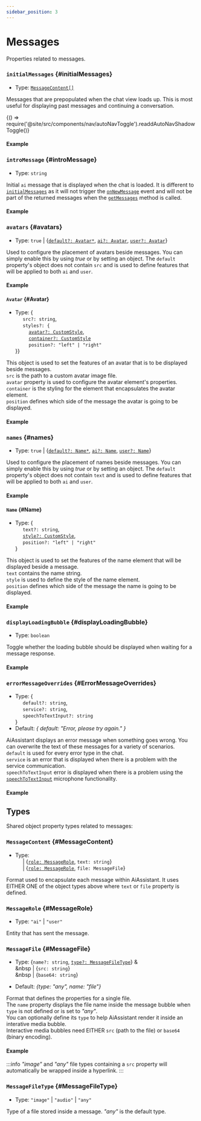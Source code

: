 ```yaml
---
sidebar_position: 3
---
```


# Messages

Properties related to messages.

### `initialMessages` {#initialMessages}

- Type: [`MessageContent[]`](#MessageContent)

Messages that are prepopulated when the chat view loads up. This is most useful for displaying past messages and continuing a conversation.


<BrowserOnly>{() => require('@site/src/components/nav/autoNavToggle').readdAutoNavShadowToggle()}</BrowserOnly>

#### Example

<ComponentContainer>
  <AiAssistantBrowser
    initialMessages={[
      {text: 'Beautiful city', role: 'user'},
      {file: {src: '/img/city.jpeg', type: 'image'}, role: 'ai'},
      {text: `What's on your mind?`, role: 'user'},
      {text: 'Peace and tranquility', role: 'ai'},
    ]}
    containerStyle={{height: '370px'}}
    service={{custom: {demo: true}}}
  ></AiAssistantBrowser>
</ComponentContainer>

<LineBreak></LineBreak>

### `introMessage` {#introMessage}

- Type: `string`

Initial `ai` message that is displayed when the chat is loaded. It is different to [`initialMessages`](HERE) as it will not trigger
the [`onNewMessage`](HERE) event and will not be part of the returned messages when the [`getMessages`](HERE) method is called.

#### Example

<ComponentContainer>
  <AiAssistantBrowser
    introMessage={`Hi I'm an AiAssistant, ask me anything!`}
    service={{custom: {demo: true}}}
  ></AiAssistantBrowser>
</ComponentContainer>

<LineBreak></LineBreak>

### `avatars` {#avatars}

- Type: `true` | {[`default?: Avatar*`](#Avatar), [`ai?: Avatar`](#Avatar), [`user?: Avatar`](#Avatar)}

Used to configure the placement of avatars beside messages. You can simply enable this by using _true_
or by setting an object. The `default` property's object does not contain `src` and is used to define
features that will be applied to both `ai` and `user`.

#### Example

<ComponentContainer>
  <AiAssistantBrowser
    initialMessages={[
      {text: 'Hey, how are you?', role: 'user'},
      {text: 'I am doing great, how about you?', role: 'ai'},
      {text: 'What is the meaning of life?', role: 'user'},
      {
        text: 'This ultimately depends on the person, but it could be the pursuit of happiness or fulfillment.',
        role: 'ai',
      },
    ]}
    service={{custom: {demo: true}}}
    avatars={true}
  ></AiAssistantBrowser>
</ComponentContainer>

<LineBreak></LineBreak>

#### `Avatar` {#Avatar}

- Type: {<br />
  &nbsp;&nbsp;&nbsp;&nbsp; `src?: string`, <br />
  &nbsp;&nbsp;&nbsp;&nbsp; `styles?: {` <br />
  &nbsp;&nbsp;&nbsp;&nbsp;&nbsp;&nbsp;&nbsp;&nbsp; [`avatar?: CustomStyle`](./sharedTypes/#CustomStyle), <br />
  &nbsp;&nbsp;&nbsp;&nbsp;&nbsp;&nbsp;&nbsp;&nbsp; [`container?: CustomStyle`](./sharedTypes/#CustomStyle) <br />
  &nbsp;&nbsp;&nbsp;&nbsp;&nbsp;&nbsp;&nbsp;&nbsp; `position?: "left" | "right"` <br />
  }}

This object is used to set the features of an avatar that is to be displayed beside messages. <br />
`src` is the path to a custom avatar image file. <br />
`avatar` property is used to configure the avatar element's properties. <br />
`container` is the styling for the element that encapsulates the avatar element. <br />
`position` defines which side of the message the avatar is going to be displayed.

#### Example

<ComponentContainer>
  <AiAssistantBrowser
    initialMessages={[
      {text: 'Hey, how are you?', role: 'user'},
      {text: 'I am doing great, how about you?', role: 'ai'},
      {text: 'What is the meaning of life?', role: 'user'},
      {
        text: 'This ultimately depends on the person, but it could be the pursuit of happiness or fulfillment.',
        role: 'ai',
      },
    ]}
    avatars={{
      default: {styles: {avatar: {height: '30px', width: '30px'}, container: {marginTop: '8px'}}},
      ai: {src: '/img/ai-brain.svg', styles: {avatar: {marginLeft: '-3px'}}},
    }}
    service={{custom: {demo: true}}}
  ></AiAssistantBrowser>
</ComponentContainer>

<LineBreak></LineBreak>

### `names` {#names}

- Type: `true` | {[`default?: Name*`](#Name), [`ai?: Name`](#Name), [`user?: Name`](#Name)}

Used to configure the placement of names beside messages. You can simply enable this by using _true_
or by setting an object. The `default` property's object does not contain `text` and is used to define
features that will be applied to both `ai` and `user`. <br />

#### Example

<ComponentContainer>
  <AiAssistantBrowser
    initialMessages={[
      {text: 'Hey, how are you?', role: 'user'},
      {text: 'I am doing great, how about you?', role: 'ai'},
      {text: 'What is the meaning of life?', role: 'user'},
      {
        text: 'This ultimately depends on the person, but it could be the pursuit of happiness or fulfillment.',
        role: 'ai',
      },
    ]}
    service={{custom: {demo: true}}}
    names={true}
  ></AiAssistantBrowser>
</ComponentContainer>

<LineBreak></LineBreak>

#### `Name` {#Name}

- Type: {<br />
  &nbsp;&nbsp;&nbsp;&nbsp; `text?: string`, <br />
  &nbsp;&nbsp;&nbsp;&nbsp; [`style?: CustomStyle`](./sharedTypes/#CustomStyle), <br />
  &nbsp;&nbsp;&nbsp;&nbsp; `position?: "left" | "right"` <br />
  }

This object is used to set the features of the name element that will be displayed beside a message. <br />
`text` contains the name string. <br />
`style` is used to define the style of the name element. <br />
`position` defines which side of the message the name is going to be displayed.

#### Example

<ComponentContainer>
  <AiAssistantBrowser
    initialMessages={[
      {text: 'Hey, how are you?', role: 'user'},
      {text: 'I am doing great, how about you?', role: 'ai'},
      {text: 'What is the meaning of life?', role: 'user'},
      {
        text: 'This ultimately depends on the person, but it could be the pursuit of happiness or fulfillment.',
        role: 'ai',
      },
    ]}
    service={{custom: {demo: true}}}
    names={{default: {style: {fontSize: '18px', marginTop: '14px'}}, ai: {text: 'You'}, user: {text: 'Me'}}}
  ></AiAssistantBrowser>
</ComponentContainer>

<LineBreak></LineBreak>

### `displayLoadingBubble` {#displayLoadingBubble}

- Type: `boolean`

Toggle whether the loading bubble should be displayed when waiting for a message response.

#### Example

<ComponentContainer>
  <AiAssistantBrowser
    introMessage={'Please send a new message to observe a response with no loading bubble.'}
    displayLoadingBubble={false}
    service={{custom: {demo: true}}}
  ></AiAssistantBrowser>
</ComponentContainer>

<LineBreak></LineBreak>

### `errorMessageOverrides` {#ErrorMessageOverrides}

- Type: {<br />
  &nbsp;&nbsp;&nbsp;&nbsp; `default?: string`, <br />
  &nbsp;&nbsp;&nbsp;&nbsp; `service?: string`, <br />
  &nbsp;&nbsp;&nbsp;&nbsp; `speechToTextInput?: string` <br />
  }
- Default: _{ default: "Error, please try again." }_

AiAssistant displays an error message when something goes wrong. You can overwrite the text of these messages for a variety of scenarios. <br />
`default` is used for every error type in the chat. <br />
`service` is an error that is displayed when there is a problem with the service communication. <br />
`speechToTextInput` error is displayed when there is a problem using the [`speechToTextInput`](HERE) microphone functionality. <br />

#### Example

<ComponentContainer>
  <AiAssistantBrowser
    service={{custom: {demo: {displayErrors: {service: true, speechToTextInput: true}}}}}
    errorMessageOverrides={{
      service: 'Service error!',
      speechToTextInput: 'Speech to text microphone error!',
    }}
  ></AiAssistantBrowser>
</ComponentContainer>

<LineBreak></LineBreak>

## Types

Shared object property types related to messages:

### `MessageContent` {#MessageContent}

- Type: <br />
  &nbsp;&nbsp;&nbsp;&nbsp; | {[`role: MessageRole`](#MessageRole), `text: string`} <br />
  &nbsp;&nbsp;&nbsp;&nbsp; | {[`role: MessageRole`](#MessageRole), `file: MessageFile`}

Format used to encapsulate each message within AiAssistant. It uses EITHER ONE of the object types above where `text`
or `file` property is defined.

<LineBreak></LineBreak>

### `MessageRole` {#MessageRole}

- Type: `"ai"` | `"user"`

Entity that has sent the message.

<LineBreak></LineBreak>

### `MessageFile` {#MessageFile}

- Type: {`name?: string`, [`type?: MessageFileType`](#MessageFileType)} & <br />
  &nbsp | {`src: string`} <br />
  &nbsp | {`base64: string`} <br />

- Default: _{type: "any", name: "file"}_

Format that defines the properties for a single file. <br />
The `name` property displays the file name inside the message bubble when `type` is not defined or is set to _"any"_. <br />
You can optionally define its `type` to help AiAssistant render it inside an interative media bubble. <br />
Interactive media bubbles need EITHER `src` (path to the file) or `base64` (binary encoding).

#### Example

<ComponentContainer>
  <AiAssistantBrowser
    initialMessages={[
      {file: {src: '/img/city.jpeg', type: 'image'}, role: 'user'},
      {file: {src: '/audio/cantinaBand.wav', type: 'audio'}, role: 'user'},
      {file: {src: '/text/text.txt', name: 'hello-world.txt', type: 'file'}, role: 'user'},
    ]}
    service={{custom: {demo: true}}}
  ></AiAssistantBrowser>
</ComponentContainer>

:::info
_"image"_ and _"any"_ file types containing a `src` property will automatically be wrapped inside a hyperlink.
:::

<LineBreak></LineBreak>

### `MessageFileType` {#MessageFileType}

- Type: `"image"` | `"audio"` | `"any"`

Type of a file stored inside a message. _"any"_ is the default type.

<LineBreak></LineBreak>
